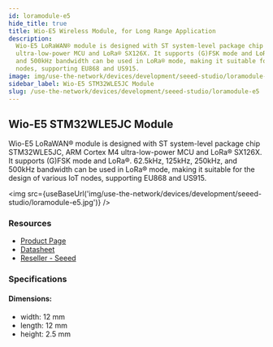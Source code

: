```yaml
---
id: loramodule-e5
hide_title: true
title: Wio-E5 Wireless Module, for Long Range Application
description:
  Wio-E5 LoRaWAN® module is designed with ST system-level package chip STM32WLE5JC, ARM Cortex M4
  ultra-low-power MCU and LoRa® SX126X. It supports (G)FSK mode and LoRa®. 62.5kHz, 125kHz, 250kHz,
  and 500kHz bandwidth can be used in LoRa® mode, making it suitable for the design of various IoT
  nodes, supporting EU868 and US915.
image: img/use-the-network/devices/development/seeed-studio/loramodule-e5.jpg
sidebar_label: Wio-E5 STM32WLE5JC Module
slug: /use-the-network/devices/development/seeed-studio/loramodule-e5
---
```



## Wio-E5 STM32WLE5JC Module

Wio-E5 LoRaWAN® module is designed with ST system-level package chip STM32WLE5JC, ARM Cortex M4
ultra-low-power MCU and LoRa® SX126X. It supports (G)FSK mode and LoRa®. 62.5kHz, 125kHz, 250kHz, and
500kHz bandwidth can be used in LoRa® mode, making it suitable for the design of various IoT nodes,
supporting EU868 and US915.

<img src={useBaseUrl('img/use-the-network/devices/development/seeed-studio/loramodule-e5.jpg')} />

### Resources

- [Product Page](https://www.seeedstudio.com/LoRa-E5-Wireless-Module-p-4745.html)
- [Datasheet](https://files.seeedstudio.com/products/317990687/res/LoRa-E5%20module%20datasheet_V1.0.pdf)
- [Reseller - Seeed](https://www.seeedstudio.com/LoRa-E5-Wireless-Module-p-4745.html)

### Specifications

#### Dimensions:

- width: 12 mm
- length: 12 mm
- height: 2.5 mm
